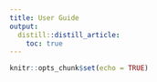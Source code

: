 ```yaml
---
title: User Guide
output:
  distill::distill_article:
    toc: true
---
```


```r
knitr::opts_chunk$set(echo = TRUE)
```

